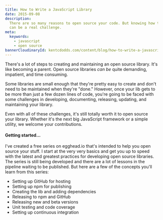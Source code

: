 ```yaml
---
title: How to Write a JavaScript Library
date: 2015-09-08
description:
  There are so many reasons to open source your code. But knowing how to do it
  can be a real challenge.
meta:
  keywords:
    - javascript
    - open source
bannerCloudinaryId: kentcdodds.com/content/blog/how-to-write-a-javascript-library/banner
---
```


There's a lot of steps to creating and maintaining an open source library. It's
like becoming a parent. Open source libraries _can be_ quite demanding,
impatient, and time consuming.

Some libraries are small enough that they're pretty easy to create and don't
need to be maintained when they're "done." However, once your lib gets to be
more than just a few dozen lines of code, you're going to be faced with some
challenges in developing, documenting, releasing, updating, and maintaining your
library.

Even with all of these challenges, it's still totally worth it to open source
your library. Whether it's the next big JavaScript framework or a simple
utility, we welcome your contributions.

#### Getting started...

I've created a free series on egghead.io that's intended to help you open source
your stuff. I start at the very very basics and get you up to speed with the
latest and greatest practices for developing open source libraries. The series
is still being developed and there are a lot of lessons in the pipeline waiting
to be published. But here are a few of the concepts you'll learn from this
series:

- Setting up GitHub for hosting
- Setting up npm for publishing
- Creating the lib and adding dependencies
- Releasing to npm and GitHub
- Releasing new and beta versions
- Unit testing and code coverage
- Setting up continuous integration
- Automating the release process
- Code linting
- Adding githooks to help prevent mistakes
- Getting contributors
- Adding a transpiler for ES6 support
- Creating an Isomorphic/Universal/Portable JavaScript Library
- Documentation
- And more!

Not all libraries need all of this, but many would benefit from having this. If
you're curious, check out the (free) lesson series on egghead.io:
[How to Write a JavaScript Library](https://egghead.io/courses/how-to-write-an-open-source-javascript-library).
Start writing more open source JavaScript today! 👍

If you have any recommendations or questions, catch me on
[Twitter](https://x.com/kentcdodds).
